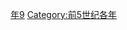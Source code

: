 {{Catnav|頁面分類|历史|歷史時代|年|前5世纪各年}}

{{catmore}}
{{Commons category|460s BC}}

[[Category:前460年代|年9]]
[[Category:前5世纪各年|Category:前5世纪各年]]